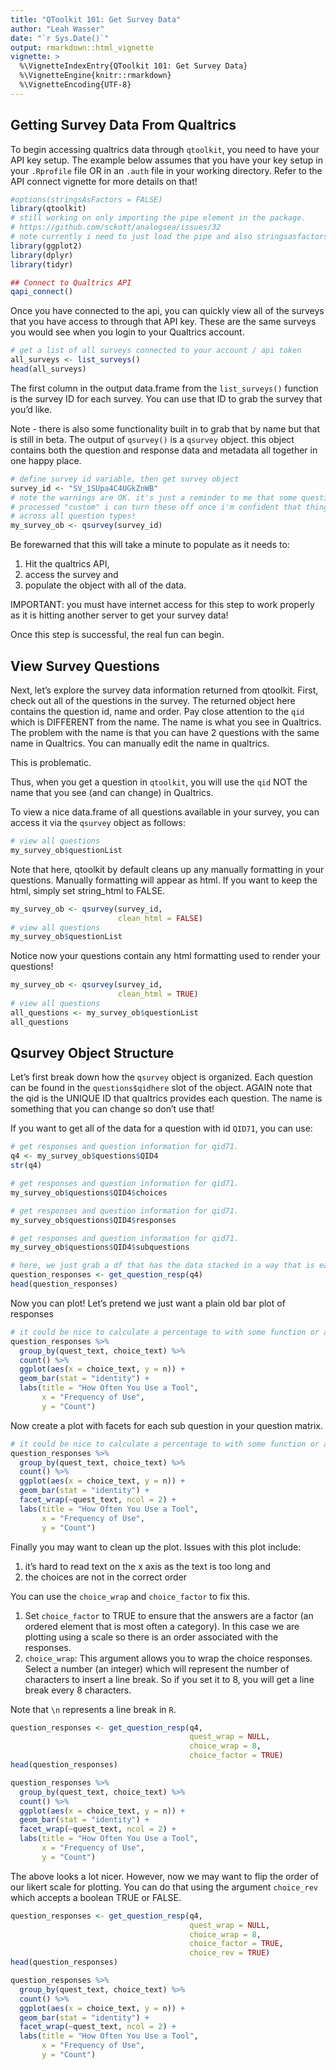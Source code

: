 ```yaml
---
title: "QToolkit 101: Get Survey Data"
author: "Leah Wasser"
date: "`r Sys.Date()`"
output: rmarkdown::html_vignette
vignette: >
  %\VignetteIndexEntry{QToolkit 101: Get Survey Data}
  %\VignetteEngine{knitr::rmarkdown}
  %\VignetteEncoding{UTF-8}
---
```


## Getting Survey Data From Qualtrics

To begin accessing qualtrics data through `qtoolkit`, you need to have your API
key setup. The example below assumes that you
have your key setup in your `.Rprofile` file OR in an `.auth` file in your working directory.
Refer to the API connect vignette for more details on that!

```r
#options(stringsAsFactors = FALSE)
library(qtoolkit)
# still working on only importing the pipe element in the package.
# https://github.com/sckott/analogsea/issues/32
# note currently i need to just load the pipe and also stringsasfactors as false
library(ggplot2)
library(dplyr)
library(tidyr)
```

```r
## Connect to Qualtrics API
qapi_connect()
```

Once you have connected to the api, you can quickly view all of the surveys that
you have access to through that API key. These are the same surveys you would see
when you login to your Qualtrics account.

```r
# get a list of all surveys connected to your account / api token
all_surveys <- list_surveys()
head(all_surveys)

```

The first column in the output data.frame from the `list_surveys()` function is
the survey ID for each survey. You can use that ID to grab the survey that you'd
like.

Note - there is also some functionality built in to grab that by name but that
is still in beta. The output of `qsurvey()` is a `qsurvey` object. this object
contains both the question and response data and metadata all together in one
happy place.

```r
# define survey id variable, then get survey object
survey_id <- "SV_1SUpa4C4UGkZnWB"
# note the warnings are OK. it's just a reminder to me that some questions are not
# processed "custom" i can turn these off once i'm confident that things work
# across all question types!
my_survey_ob <- qsurvey(survey_id)
```

Be forewarned that this will take a minute to populate as it needs to:

1. Hit the qualtrics API,
2. access the survey and
3. populate the object with all of the data.

IMPORTANT: you must have internet access for this step to work properly as it
is hitting another server to get your survey data!

Once this step is successful, the real fun can begin.

## View Survey Questions

Next, let's explore the survey data information returned from qtoolkit.
First, check out all of the questions in the survey. The returned object here
contains the question id, name and order. Pay close attention to the `qid` which is
DIFFERENT from the name. The name is what you see in Qualtrics. The problem with
the name is that you can have 2 questions with the same name in Qualtrics. You
can manually edit the name in qualtrics.

This is problematic.

Thus, when you get a question in `qtoolkit`, you will use the `qid` NOT the name
that you see (and can change) in Qualtrics.

To view a nice data.frame of all questions available in your survey, you can access
it via the `qsurvey` object as follows:

```r
# view all questions
my_survey_ob$questionList

```

Note that here, qtoolkit by default cleans up any manually formatting in your questions.
Manually formatting will appear as html. If you want to keep the html, simply set
string_html to FALSE.

```r
my_survey_ob <- qsurvey(survey_id,
                        clean_html = FALSE)
# view all questions
my_survey_ob$questionList
```

Notice now your questions contain any html formatting used to render your questions!

```r
my_survey_ob <- qsurvey(survey_id,
                        clean_html = TRUE)
# view all questions
all_questions <- my_survey_ob$questionList
all_questions
```

## Qsurvey Object Structure

Let's first break down how the `qsurvey` object is organized. Each question can
be found in the `questions$qidhere` slot of the object. AGAIN note that the
qid is the UNIQUE ID that qualtrics provides each question. The name is something
that you can change so don't use that!

If you want to get all of the data for a question with id `QID71`, you can use:

```r
# get responses and question information for qid71.
q4 <- my_survey_ob$questions$QID4
str(q4)
```

```r
# get responses and question information for qid71.
my_survey_ob$questions$QID4$choices
```

```r
# get responses and question information for qid71.
my_survey_ob$questions$QID4$responses

```

```r
# get responses and question information for qid71.
my_survey_ob$questions$QID4$subquestions
```

```r
# here, we just grab a df that has the data stacked in a way that is easily plottable
question_responses <- get_question_resp(q4)
head(question_responses)
```

Now you can plot! Let's pretend we just want a plain old bar plot of
responses

```r

# it could be nice to calculate a percentage to with some function or argument
question_responses %>%
  group_by(quest_text, choice_text) %>%
  count() %>%
  ggplot(aes(x = choice_text, y = n)) +
  geom_bar(stat = "identity") +
  labs(title = "How Often You Use a Tool",
       x = "Frequency of Use",
       y = "Count")

```

Now create a plot with facets for each sub question in your question matrix.

```r
# it could be nice to calculate a percentage to with some function or argument
question_responses %>%
  group_by(quest_text, choice_text) %>%
  count() %>%
  ggplot(aes(x = choice_text, y = n)) +
  geom_bar(stat = "identity") +
  facet_wrap(~quest_text, ncol = 2) +
  labs(title = "How Often You Use a Tool",
       x = "Frequency of Use",
       y = "Count")

```

Finally you may want to clean up the plot. Issues with this plot include:

1. it's hard to read text on the x axis as the text is too long and
2. the choices are not in the correct order

You can use the `choice_wrap` and `choice_factor` to fix this.

1. Set `choice_factor` to TRUE to ensure that the answers are a factor (an ordered
element that is most often a category). In this case we are plotting using a scale so there is an order associated with the responses.
2. `choice_wrap`: This argument allows you to wrap the choice responses. Select a number (an integer) which will represent the number of characters to insert a line break. So if you set it to 8, you will get a line break every 8 characters.

Note that `\n` represents a line break in `R`.

```r

question_responses <- get_question_resp(q4,
                                        quest_wrap = NULL,
                                        choice_wrap = 8,
                                        choice_factor = TRUE)
head(question_responses)

question_responses %>%
  group_by(quest_text, choice_text) %>%
  count() %>%
  ggplot(aes(x = choice_text, y = n)) +
  geom_bar(stat = "identity") +
  facet_wrap(~quest_text, ncol = 2) +
  labs(title = "How Often You Use a Tool",
       x = "Frequency of Use",
       y = "Count")
```

The above looks a lot nicer. However, now we may want to flip the order of our
likert scale for plotting. You can do that using the argument `choice_rev`
which accepts a boolean TRUE or FALSE.

```r
question_responses <- get_question_resp(q4,
                                        quest_wrap = NULL,
                                        choice_wrap = 8,
                                        choice_factor = TRUE,
                                        choice_rev = TRUE)
head(question_responses)

question_responses %>%
  group_by(quest_text, choice_text) %>%
  count() %>%
  ggplot(aes(x = choice_text, y = n)) +
  geom_bar(stat = "identity") +
  facet_wrap(~quest_text, ncol = 2) +
  labs(title = "How Often You Use a Tool",
       x = "Frequency of Use",
       y = "Count")
```
